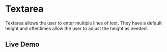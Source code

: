 # Textarea

Textarea allows the user to enter multiple lines of text. They have a default height and oftentimes allow the user to adjust the height as needed.

## Live Demo


<StorybookIFrame storyId="components-textarea" />